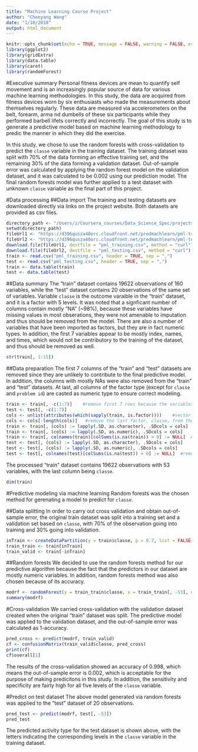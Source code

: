 ```yaml
---
title: "Machine Learning Course Project"
author: "Chenyang Wang"
date: "1/10/2018"
output: html_document
---
```


```r
knitr::opts_chunk$set(echo = TRUE, message = FALSE, warning = FALSE, error = FALSE)
library(ggplot2)
library(gridExtra)
library(data.table)
library(caret)
library(randomForest)
```

#Executive summary
Personal fitness devices are mean to quantify self movement and is an increasingly popular source of data for various machine learning methodologies. In this study, the data are acquired from fitness devices worn by six enthusiasts who made the measurements about themselves regularly. These data are measured via accelerometers on the belt, forearm, arma nd dumbells of these six participants while they performed barbell lifets correctly and incorrectly. The goal of this study is to generate a predictive model based on machine learning methodology to predic the manner in which they did the exercise.

In this study, we chose to use the random forests with cross-validation to predict the `classe` variable in the training dataset. The training dataset was split with 70% of the data forming an effective training set, and the remaining 30% of the data forming a validation dataset. Out-of-sample error was calculated by applying the random forest model on the validation dataset, and it was calculated to be 0.002 using our prediction model. The final random forests model was further applied to a test dataset with unknown `classe` variable as the final part of this project. 

#Data processing
##Data import
The training and testing datasets are downloaded directly via links on the project website. Both datasets are provided as csv files.
```r
directory_path <- "/Users/z/Coursera_courses/Data_Science_Spec/projects_and_books/8_Practical_Machine_Learning/course_project"
setwd(directory_path)
fileUrl1 <- "https://d396qusza40orc.cloudfront.net/predmachlearn/pml-training.csv"
fileUrl2 <- "https://d396qusza40orc.cloudfront.net/predmachlearn/pml-testing.csv"
download.file(fileUrl1, destfile = "pml_training.csv", method = "curl")
download.file(fileUrl2, destfile = "pml_testing.csv", method = "curl")
train <- read.csv("pml_training.csv", header = TRUE, sep = ",")
test <- read.csv("pml_testing.csv", header = TRUE, sep = ",")
train <- data.table(train)
test <- data.table(test)
```

##Data summary
The "train" dataset contains 19622 observations of 160 variables, while the "test" dataset contains 20 observations of the same set of variables. Variable `classe` is the outcome varaible in the "train" dataset, and it is a factor with 5 levels. It was noted that a signficant number of columns contain mostly "NA" (~98%), because these variables have missing values in most obserations, they were not amenable to imputation and thus should be removed from the model. There are also a number of variables that have been imported as factors, but they are in fact numeric types. In addition, the first 7 variables appear to be mostly index, names, and times, which would not be contributory to the training of the dataset, and thus should be removed as well.
```r
str(train[, 1:15])
```

##Data preparation
The first 7 columns of the "train" and "test" datasets are removed since they are unlikely to contribute to the final predictive model. In addition, the columns with mostly NAs were also removed from the "train" and "test" datasets. At last, all columns of the factor type (except for `classe` and `problem id`) are casted as numeric type to ensure correct modeling.
```r
train <- train[, -c(1:7)]    #remove first 7 rows because the variables are useless
test <- test[, -c(1:7)]
cols <- unlist(attributes(which(sapply(train, is.factor))))    #vector of column names containing factors
cols <- cols[-length(cols)]   #remove the last factor, classe, from the list to be processed
train <- train[, (cols) := lapply(.SD, as.character), .SDcols = cols]
train <- train[, (cols) := lapply(.SD, as.numeric), .SDcols = cols]
train <- train[, colnames(train)[colSums(is.na(train)) > 0] := NULL]  #remove all columns containing NA
test <- test[, (cols) := lapply(.SD, as.character), .SDcols = cols]
test <- test[, (cols) := lapply(.SD, as.numeric), .SDcols = cols]
test <- test[, colnames(test)[colSums(is.na(test)) > 0] := NULL]  #remove all columns containing NA
```
The processed "train" dataset contains 19622 observations with 53 variables, with the last column being `classe`.
```r
dim(train)
```

#Predictive modeling via machine learning
Random forests was the chosen method for gerenating a model to predict for `classe`.

##Data splitting
In order to carry out cross validation and obtain out-of-sample error, the original train dataset was split into a training set and a validation set based on `classe`, with 70% of the observation going into training and 30% going into validation. 
```r
inTrain <- createDataPartition(y = train$classe, p = 0.7, list = FALSE)
train_train <- train[inTrain]
train_valid <- train[-inTrain]
```

##Random forests
We decided to use the random forests method for our predictive algorithm because the fact that the predictors in our dataset are mostly numeric variables. In addition, random forests method was also chosen because of its accuracy.
```r
modrf <- randomForest(y = train_train$classe, x = train_train[, -53], ntree = 3000)
summary(modrf)
```

#Cross-validation
We carried cross-validation with the validation dataset created when the original "train" dataset was split. The predictive model was applied to the validation dataset, and the out-of-sample error was calculated as 1-accuracy.
```r
pred_cross <- predict(modrf, train_valid)
cf <- confusionMatrix(train_valid$classe, pred_cross)
print(cf)
cf$overall[1]
```
The results of the cross-validation showed an accuracy of 0.998, which means the out-of-sample error is 0.002, which is acceptable for the purpose of making predicitons in this study. In addition, the sensitivity and specificity are fairly high for all five levels of the `classe` variable.

#Predict on test dataset
The above model generated via random forests was applied to the "test" dataset of 20 observations.
```r
pred_test <- predict(modrf, test[, -53])
pred_test
```
The predicted activity type for the test dataset is shown above, with the letters indicating the corresponding levels in the `classe` variable in the training dataset.